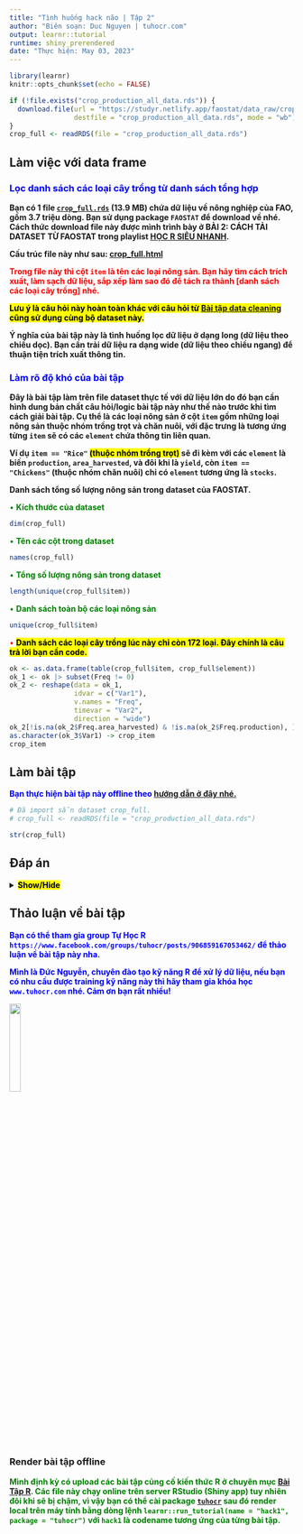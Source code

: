 ```yaml
---
title: "Tình huống hack não | Tập 2"
author: "Biên soạn: Duc Nguyen | tuhocr.com"
output: learnr::tutorial
runtime: shiny_prerendered
date: "Thực hiện: May 03, 2023"
---
```


```r
library(learnr)
knitr::opts_chunk$set(echo = FALSE)

if (!file.exists("crop_production_all_data.rds")) {
  download.file(url = "https://studyr.netlify.app/faostat/data_raw/crop_production_all_data.rds",
                destfile = "crop_production_all_data.rds", mode = "wb")
}
crop_full <- readRDS(file = "crop_production_all_data.rds")
```

## Làm việc với data frame

### <span style = "color: blue">Lọc danh sách các loại cây trồng từ danh sách tổng hợp</span>

**Bạn có 1 file [`crop_full.rds`](https://studyr.netlify.app/faostat/data_raw/crop_production_all_data.rds) (13.9 MB) chứa dữ liệu về nông nghiệp của FAO, gồm 3.7 triệu dòng. Bạn sử dụng package `FAOSTAT` để download về nhé. Cách thức download file này được mình trình bày ở BÀI 2: CÁCH TẢI DATASET TỪ FAOSTAT trong playlist [HỌC R SIÊU NHANH](https://www.youtube.com/playlist?list=PLCKFKYBfLgPV07MhYMoOMlazOSS7KwKuA).**

**Cấu trúc file này như sau: [crop_full.html](https://studyr.netlify.app/faostat/crop_full.html)**

<span style = "color: red">**Trong file này thì cột `item` là tên các loại nông sản. Bạn hãy tìm cách trích xuất, làm sạch dữ liệu, sắp xếp làm sao đó để tách ra thành [danh sách các loại cây trồng] nhé.**</span> 

<mark style="background-color: #FFFF00">**Lưu ý là câu hỏi này hoàn toàn khác với câu hỏi từ [Bài tập data cleaning](https://studyr.netlify.app/faostat/data-cleaning.html) cũng sử dụng cùng bộ dataset này.**</mark> 

**Ý nghĩa của bài tập này là tình huống lọc dữ liệu ở dạng long (dữ liệu theo chiều dọc). Bạn cần trải dữ liệu ra dạng wide (dữ liệu theo chiều ngang) để thuận tiện trích xuất thông tin.**

### <span style = "color: blue">Làm rõ độ khó của bài tập</span>

**Đây là bài tập làm trên file dataset thực tế với dữ liệu lớn do đó bạn cần hình dung bản chất câu hỏi/logic bài tập này như thế nào trước khi tìm cách giải bài tập. Cụ thể là các loại nông sản ở cột `item` gồm những loại nông sản thuộc nhóm trồng trọt và chăn nuôi, với đặc trưng là tương ứng từng `item` sẽ có các `element` chứa thông tin liên quan.** 

**Ví dụ `item == "Rice"` <mark>(thuộc nhóm trồng trọt)</mark> sẽ đi kèm với các `element` là biến `production`, `area_harvested`, và đôi khi là `yield`, còn `item == "Chickens"` (thuộc nhóm chăn nuôi) chỉ có `element` tương ứng là `stocks`.**

**Danh sách tổng số lượng nông sản trong dataset của FAOSTAT.**

<span style = "color: green">• **Kích thước của dataset**</span>

```r
dim(crop_full)
```

<span style = "color: green">• **Tên các cột trong dataset**</span>

```r
names(crop_full)
```

<span style = "color: green">• **Tổng số lượng nông sản trong dataset**</span>

```r
length(unique(crop_full$item))
```

<span style = "color: green">• **Danh sách toàn bộ các loại nông sản**</span>

```r
unique(crop_full$item)
```

<span style = "color: red">• **<mark style="background-color: #FFFF00">Danh sách các loại cây trồng lúc này chỉ còn 172 loại. Đây chính là câu trả lời bạn cần code.</mark>**</span>

```r
ok <- as.data.frame(table(crop_full$item, crop_full$element))
ok_1 <- ok |> subset(Freq != 0)
ok_2 <- reshape(data = ok_1,
                idvar = c("Var1"),
                v.names = "Freq",
                timevar = "Var2",
                direction = "wide")
ok_2[!is.na(ok_2$Freq.area_harvested) & !is.na(ok_2$Freq.production), ] -> ok_3
as.character(ok_3$Var1) -> crop_item
crop_item
```

## Làm bài tập

<span style = "color: blue">**Bạn thực hiện bài tập này offline theo [hướng dẫn ở đây nhé.](https://tuhocr.github.io/tuhocr/#l%C3%A0m-b%C3%A0i-t%E1%BA%ADp-r)**</span>

```r
# Đã import sẵn dataset crop_full.
# crop_full <- readRDS(file = "crop_production_all_data.rds")

str(crop_full)

```

## Đáp án

<details><summary><mark>**Show/Hide**</mark></summary>

<span style = "color: green">**Có nhiều cách để giải bài tập này, ở đây mình tiếp cận theo cách dùng lệnh `table()` để lọc ra các tổ hợp giữa `item` và `element` sau đó `reshape()` qua dạng wide rồi lọc dữ liệu theo tính logic của câu chuyện như đã phân tích ở phần độ khó của bài tập này.**</span>

```r
# Đã import sẵn dataset crop_full.
# crop_full <- readRDS(file = "crop_production_all_data.rds")
ok <- as.data.frame(table(crop_full$item, crop_full$element))
ok_1 <- ok |> subset(Freq != 0)
ok_2 <- reshape(data = ok_1,
                idvar = c("Var1"),
                v.names = "Freq",
                timevar = "Var2",
                direction = "wide")
ok_2[!is.na(ok_2$Freq.area_harvested) & !is.na(ok_2$Freq.production), ] -> ok_3
as.character(ok_3$Var1) -> crop_item
crop_item
```

</details>

## Thảo luận về bài tập

<span style = "color: blue">**Bạn có thể tham gia group Tự Học R `https://www.facebook.com/groups/tuhocr/posts/906859167053462/` để thảo luận về bài tập này nha.**</span> 

<span style = "color: blue">**Mình là Đức Nguyễn, chuyên đào tạo kỹ năng R để xử lý dữ liệu, nếu bạn có nhu cầu được training kỹ năng này thì hãy tham gia khóa học `www.tuhocr.com` nhé. Cảm ơn bạn rất nhiều!**</span>

<img src="images/tuhocr.png"  width=20% height=20%>

### Render bài tập offline

<span style = "color: green">**Mình định kỳ có upload các bài tập củng cố kiến thức R ở chuyên mục [Bài Tập R](https://www.tuhocr.com/r-courses/code-base-for-r). Các file này chạy online trên server RStudio (Shiny app) tuy nhiên đôi khi sẽ bị chậm, vì vậy bạn có thể cài package [`tuhocr`](https://tuhocr.github.io/#l%C3%A0m-b%C3%A0i-t%E1%BA%ADp-r) sau đó render local trên máy tính bằng dòng lệnh `learnr::run_tutorial(name = "hack1", package = "tuhocr")` với `hack1` là codename tương ứng của từng bài tập.**</span>
